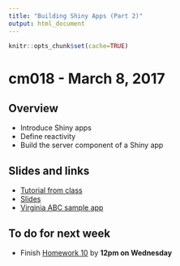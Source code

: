 ```yaml
---
title: "Building Shiny Apps (Part 2)"
output: html_document
---
```


```r
knitr::opts_chunk$set(cache=TRUE)
```

# cm018 - March 8, 2017

## Overview

* Introduce Shiny apps
* Define reactivity
* Build the server component of a Shiny app

## Slides and links

* [Tutorial from class](shiny001_abc.html)
* [Slides](extras/cm017_slides.html)
* [Virginia ABC sample app](https://bensoltoff.shinyapps.io/cfss-abc/)

## To do for next week

* Finish [Homework 10](hw10-shiny.html) by **12pm on Wednesday**
